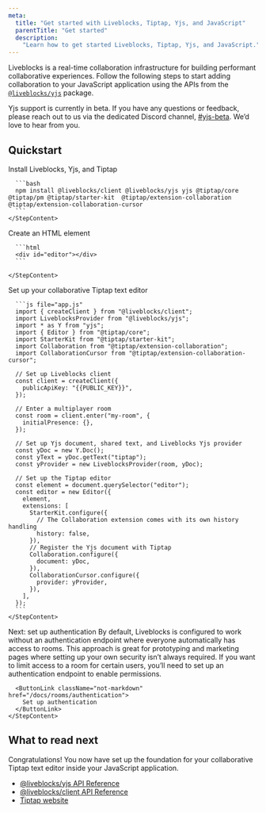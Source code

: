 ```yaml
---
meta:
  title: "Get started with Liveblocks, Tiptap, Yjs, and JavaScript"
  parentTitle: "Get started"
  description:
    "Learn how to get started Liveblocks, Tiptap, Yjs, and JavaScript."
---
```


Liveblocks is a real-time collaboration infrastructure for building performant
collaborative experiences. Follow the following steps to start adding
collaboration to your JavaScript application using the APIs from the
[`@liveblocks/yjs`](/docs/api-reference/liveblocks-yjs) package.

<Banner title="Public beta">

Yjs support is currently in beta. If you have any questions or feedback, please
reach out to us via the dedicated Discord channel,
[#yjs-beta](https://discord.com/channels/913109211746009108/1123560088997728328).
We’d love to hear from you.

</Banner>

## Quickstart

<Steps>
  <Step>
    <StepTitle>Install Liveblocks, Yjs, and Tiptap</StepTitle>
    <StepContent>

      ```bash
      npm install @liveblocks/client @liveblocks/yjs yjs @tiptap/core @tiptap/pm @tiptap/starter-kit  @tiptap/extension-collaboration @tiptap/extension-collaboration-cursor
      ```
    </StepContent>

  </Step>
  
  <Step>
    <StepTitle>Create an HTML element</StepTitle>
    <StepContent>

      ```html
      <div id="editor"></div>
      ```

    </StepContent>

  </Step>
  
  <Step>
    <StepTitle>Set up your collaborative Tiptap text editor</StepTitle>
    <StepContent>

      ```js file="app.js"
      import { createClient } from "@liveblocks/client";
      import LiveblocksProvider from "@liveblocks/yjs";
      import * as Y from "yjs";
      import { Editor } from "@tiptap/core";
      import StarterKit from "@tiptap/starter-kit";
      import Collaboration from "@tiptap/extension-collaboration";
      import CollaborationCursor from "@tiptap/extension-collaboration-cursor";

      // Set up Liveblocks client
      const client = createClient({
        publicApiKey: "{{PUBLIC_KEY}}",
      });

      // Enter a multiplayer room
      const room = client.enter("my-room", {
        initialPresence: {},
      });

      // Set up Yjs document, shared text, and Liveblocks Yjs provider
      const yDoc = new Y.Doc();
      const yText = yDoc.getText("tiptap");
      const yProvider = new LiveblocksProvider(room, yDoc);

      // Set up the Tiptap editor
      const element = document.querySelector("editor");
      const editor = new Editor({
        element,
        extensions: [
          StarterKit.configure({
            // The Collaboration extension comes with its own history handling
            history: false,
          }),
          // Register the Yjs document with Tiptap
          Collaboration.configure({
            document: yDoc,
          }),
          CollaborationCursor.configure({
            provider: yProvider,
          }),
        ],
      });
      ```
    </StepContent>

  </Step>
  
  <Step lastStep>
    <StepTitle>Next: set up authentication</StepTitle>
    <StepContent>
      By default, Liveblocks is configured to work without an authentication endpoint
      where everyone automatically has access to rooms. This approach is great for
      prototyping and marketing pages where setting up your own security isn’t always
      required. If you want to limit access to a room for certain users, you’ll need
      to set up an authentication endpoint to enable permissions.

      <ButtonLink className="not-markdown" href="/docs/rooms/authentication">
        Set up authentication
      </ButtonLink>
    </StepContent>

  </Step>
</Steps>

## What to read next

Congratulations! You now have set up the foundation for your collaborative
Tiptap text editor inside your JavaScript application.

- [@liveblocks/yjs API Reference](/docs/api-reference/liveblocks-yjs)
- [@liveblocks/client API Reference](/docs/api-reference/liveblocks-client)
- [Tiptap website](https://tiptap.dev)
